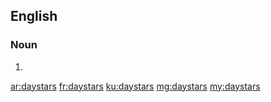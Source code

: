 ==English==

===Noun===
{{head|en|plural}}

# {{plural of|daystar|lang=en|nocat=1}}

[[ar:daystars]]
[[fr:daystars]]
[[ku:daystars]]
[[mg:daystars]]
[[my:daystars]]